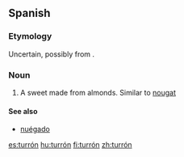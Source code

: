 {{wikipedia}}

==Spanish==

===Etymology===
Uncertain, possibly from {{etyl|ca|es}} {{term|torró|lang=ca}}.

===Noun===
{{es-noun-m|pl=turrones}}

# A sweet made from almonds. Similar to [[nougat]]

====See also====
*[[nuégado]] {{m}}

[[es:turrón]]
[[hu:turrón]]
[[fi:turrón]]
[[zh:turrón]]